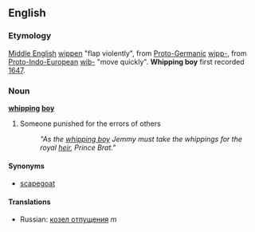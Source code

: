 ==English==
===Etymology===
[[w:Middle English|Middle English]] [[wippen]] "flap violently", from [[w:Proto-Germanic|Proto-Germanic]] [[wipp-]], from [[w:Proto-Indo-European|Proto-Indo-European]] [[wib-]] "move quickly". '''Whipping boy''' first recorded [[w:1647|1647]].

===Noun===
'''[[whipping]] [[boy]]'''

#Someone punished for the errors of others
#: ''"As the [[whipping boy]] Jemmy must take the whippings for the royal [[heir]], Prince Brat."''

====Synonyms====
*[[scapegoat]]

====Translations====
*Russian: [[козел отпущения]] ''m''
